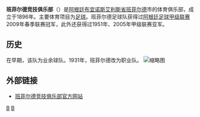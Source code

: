 {{noteTA
|G1=南美球會
|G2=足球
|T=zh-hans:班菲尔德竞技俱乐部; zh-hk:班菲特體育會; zh-tw: 班菲爾德競技俱樂部;
|1=zh-hans:班菲尔德竞技俱乐部; zh-hk:班菲特體育會; zh-tw: 班菲爾德競技俱樂部;
|2=zh-hans:班菲尔德; zh-hk:班菲特; zh-tw: 班菲爾德;
|3=zh-hans:竞技俱乐部; zh-hk:體育會; zh-tw: 競技俱樂部;
|4=zh-cn:胡利奥·法尔乔尼;zh-tw:朱里奧.法西奧尼;zh-hk:祖利奧費干尼;
}}
{{Football club infobox
| clubname   = 班菲特<br>''Banfield''
| image      = [[File:CA_Banfield.svg|150px]]
| fullname   = Club Atlético Banfield
| nickname   = ''El Taladro''
| founded    = 1896年
| ground     = [[费奥伦西奥·索拉球场|费奥伦西奥·索拉球场]]
| city       = [[布宜诺斯艾利斯省|布宜诺斯艾利斯省]]，[[班菲爾德_(布宜諾斯艾利斯省)|班菲尔德]]
| capacity   = 37,245人
| chairman   = [[Carlos_Atilio_Portell|Carlos Atilio Portell]]
| manager    = [[Julio_César_Falcioni|朱里奥.法西奥尼]]
| league     = [[阿根廷足球甲級聯賽|阿根廷足球甲級聯賽]]
| season     = 2018–19
| position   = 阿甲，第 16 位
| shirtsupplier = Mitre
| shirtsponsors = Bingo Lomas
| pattern_la1 = _white_stripes
| pattern_b1  = _stripesonwhite2
| pattern_ra1 = _white_stripes
| leftarm1    = 009900 
| body1       = 009900 
| rightarm1   = 009900 
| shorts1     = FFFFFF 
| socks1      = FFFFFF 
| title1      = Home colours
| pattern_la2 =_banfield2010_away
| pattern_b2  =_banfield2010_away
| pattern_ra2 =_banfield2010_away
| leftarm2    = FF8000
| body2       = FF8000
| rightarm2   = FF8000
| shorts2     = FF8000
| socks2      = FF8000
}}
'''班菲尔德竞技俱乐部'''（{{lang-es|'''Club Atlético Banfield'''}}）是[[阿根廷|阿根廷]][[布宜诺斯艾利斯省|布宜诺斯艾利斯省]][[班菲爾德_(布宜諾斯艾利斯省)|班菲尔德]]市的体育俱乐部，成立于1896年。主要体育项目为[[足球|足球]]。班菲尔德足球队获得过[[阿根廷足球甲级联赛|阿根廷足球甲级联赛]]2009年春季联赛冠军，此外还获得过1951年、2005年甲级联赛亚军。

== 历史 ==
在早期，该队为业余球队。1931年，班菲尔德改为职业队。
[[File:Banfield-clausura_2010.jpg|缩略图]]
== 外部链接==
*{{en icon}} {{es icon}} [http://www.clubabanfield.com.ar 班菲尔德竞技俱乐部官方网站] {{Wayback|url=http://www.clubabanfield.com.ar/ |date=20050507015145 }}

{{阿根廷足球甲级联赛}}

[[Category:阿根廷足球會|B]]
[[Category:1896年建立的足球俱樂部|B]]